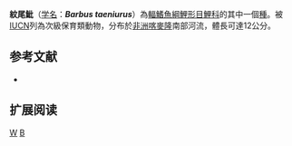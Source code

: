 {{Speciesbox 
| taxon = Barbus taeniurus
| status = VU
| status_system = IUCN3.1
| authority = [[Boulenger|Boulenger]], 1903
| synonyms =  
}}

'''紋尾魮'''（[[学名|学名]]：'''''Barbus taeniurus'''''）為[[輻鰭魚綱|輻鰭魚綱]][[鯉形目|鯉形目]][[鯉科|鯉科]]的其中一個[[種|種]]。被[[IUCN|IUCN]]列為次級保育類動物，分布於[[非洲|非洲]][[喀麥隆|喀麥隆]]南部河流，體長可達12公分。

== 参考文献 ==
*{{FishBase_species|genus=Barbus|species=taeniurus|year=2011|month=12}}

== 扩展阅读 ==
{{refbegin}}
{{wikispecies-inline|Barbus taeniurus|紋尾魮}}
{{refend}}
{{Taxonbar|from=Q2623888}}

[[Category:魮屬|W]]
[[Category:1903年描述的魚類|B]]

{{魚類小作品}}